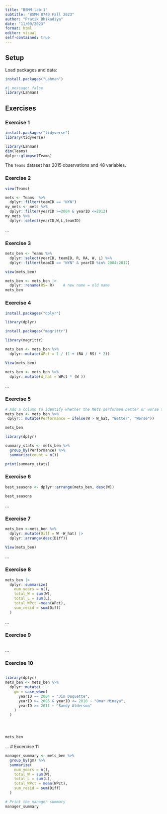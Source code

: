 ```yaml
---
title: "BSMM-lab-1"
subtitle: "BSMM 8740 Fall 2023"
author: "Pratik Bhikadiya"
date: "11/09/2023"
format: html
editor: visual
self-contained: true
---
```


## Setup

Load packages and data:
```r
install.packages("Lahman")
```

```r
#| message: false
library(Lahman)
```

## Exercises

### Exercise 1

```r
install.packages("tidyverse")
library(tidyverse)

```


```r
library(Lahman)
dim(Teams)
dplyr::glimpse(Teams)

```

The `Teams` dataset has 3015 observations and 48 variables.

### Exercise 2
```r
view(Teams)
```
```r
mets <- Teams  %>% 
  dplyr::filter(teamID == "NYN")
my_mets <- mets %>% 
  dplyr::filter(yearID >=2004 & yearID <=2012)
my_mets %>% 
  dplyr::select(yearID,W,L,teamID)
```

...

### Exercise 3
```r
mets_ben <- Teams %>%
  dplyr::select(yearID, teamID, R, RA, W, L) %>%
  dplyr::filter(teamID == "NYN" & yearID %in% 2004:2012)

```
```r
view(mets_ben)
```

```r
mets_ben <- mets_ben |>
  dplyr::rename(RS= R)    # new name = old name
mets_ben
```


### Exercise 4

```r
install.packages("dplyr")


```
```r

library(dplyr)

```

```r
install.packages("magrittr")


```

```r
library(magrittr)
```


```r
mets_ben <- mets_ben %>%
  dplyr::mutate(WPct = 1 / (1 + (RA / RS) * 2))

```

```r
View(mets_ben)
```


```r
mets_ben <- mets_ben %>%
  dplyr::mutate(W_hat = WPct * (W ))
```

...




### Exercise 5




```r

# Add a column to identify whether the Mets performed better or worse than expected
mets_ben <- mets_ben %>%
 dplyr:: mutate(Performance = ifelse(W > W_hat, "Better", "Worse"))

mets_ben

```


```r
library(dplyr)

summary_stats <- mets_ben %>%
  group_by(Performance) %>%
  summarize(count = n())

print(summary_stats)

```

### Exercise 6


```r
best_seasons <- dplyr::arrange(mets_ben, desc(W))

best_seasons

```


...

### Exercise 7

```r
mets_ben <-mets_ben %>% 
  dplyr::mutate(Diff = W -W_hat) |>
  dplyr::arrange(desc(Diff))


```

```r
View(mets_ben)
```

...

### Exercise 8

```r
mets_ben |>
  dplyr::summarize(
    num_years = n(), 
    total_W = sum(W), 
    total_L = sum(L), 
    total_WPct =mean(WPct), 
    sum_resid = sum(Diff)
  )
```

...

### Exercise 9
```r

```

...

### Exercise 10


```r

```


```r

library(dplyr)
mets_ben <- mets_ben %>%
  dplyr::mutate(
    gm = case_when(
      yearID == 2004 ~ "Jim Duquette",
      yearID >= 2005 & yearID <= 2010 ~ "Omar Minaya",
      yearID >= 2011 ~ "Sandy Alderson"
    )
  )





```
```r
mets_ben
```


...
# Excercise 11

```r
 
manager_summary <- mets_ben %>%
  group_by(gm) %>%
  summarize(
    num_years = n(),
    total_W = sum(W),
    total_L = sum(L),
    total_WPct = mean(WPct),
    sum_resid = sum(Diff)
  )

# Print the manager summary
manager_summary


```

